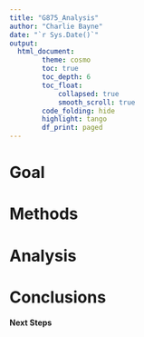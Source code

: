 ```yaml
---
title: "G875_Analysis"
author: "Charlie Bayne"
date: "`r Sys.Date()`"
output:
  html_document:
        theme: cosmo
        toc: true
        toc_depth: 6
        toc_float:
            collapsed: true
            smooth_scroll: true
        code_folding: hide
        highlight: tango
        df_print: paged
---
```

<script>
   $(document).ready(function() {
     $head = $('#header');
     $head.prepend('<img src=\"Kaleido_Logo.jpg\" style=\"float: right;width: 250px;\"/>')
   });
</script>


# Goal 

# Methods 

# Analysis  

# Conclusions   

**Next Steps**
